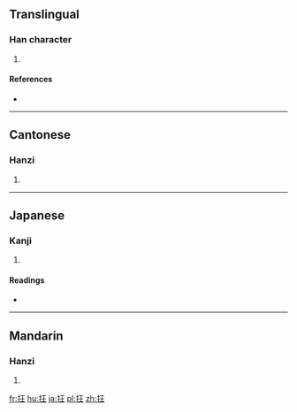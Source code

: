 ==Translingual==

===Han character===
{{Han char|rn=64|rad=手|as=04|sn=7|four=|canj=手一土 (QMG)|ids=⿰[[扌]][[王]]}}

# {{defn|Han|sort=手04}}

====References====
* {{Han ref|kx=0420.060|dkj=11859|dj=0767.070|hdz=31833.010|uh=6282|ud=25218}}

----

==Cantonese==

===Hanzi===
{{yue-hanzi|jyut=[[kong4]], [[kwong4]]|y=kong4, kwong4}}

# {{defn|lang=yue|sort=手04}}

----

==Japanese==

===Kanji===
{{ja-kanji|grade=|rs=手04}}

# {{defn|lang=ja|sort=手04}}

====Readings====
* {{ja-readings|on=[[きょう]] (kyō), [[ごう]] (gō)|kun=[[くるう]] (kuruu), [[きちがい]] (kichigai)}}

----

==Mandarin==

===Hanzi===
{{cmn-hanzi|pin=[[kuáng]] ([[kuang2]])|wg=k'uang<sup>2</sup>}}

# {{defn|lang=cmn|sort=手04}}

[[fr:抂]]
[[hu:抂]]
[[ja:抂]]
[[pl:抂]]
[[zh:抂]]